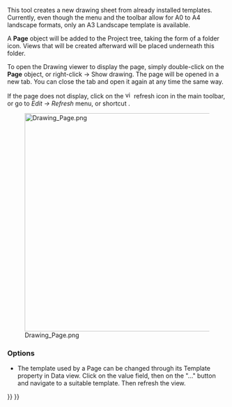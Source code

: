 <languages/>
{{docnav|[[Drawing_Open_SVG|Open scalable vector graphic]]|[[Drawing_View|Insert a view]]|[[Drawing_Workbench|Drawing Workbench]]|IconL=Drawing_Open_SVG.png|IconC=Workbench_Drawing.svg|IconR=Drawing_View.png}}

{{GuiCommand/sv|Name=Drawing Landscape A3|Name/sv=Drawing Landscape A3|Workbenches=[[Drawing Workbench/sv|Drawing]], Complete|MenuLocation=Drawing → Insert new drawing → A3 Landscape|Shortcut=none}}

This tool creates a new drawing sheet from already installed templates. Currently, even though the menu and the toolbar allow for A0 to A4 landscape formats, only an A3 Landscape template is available.

A '''Page''' object will be added to the Project tree, taking the form of a folder icon. Views that will be created afterward will be placed underneath this folder.

To open the Drawing viewer to display the page, simply double-click on the '''Page''' object, or right-click → Show drawing. The page will be opened in a new tab. You can close the tab and open it again at any time the same way.

If the page does not display, click on the [[File:view-refresh.png|16px]] refresh icon in the main toolbar, or go to ''Edit → Refresh'' menu, or shortcut {{KEY|CTRL+R}}.


[[File:Drawing_Page.png|500px]]

=== Options ===

* The template used by a Page can be changed through its Template property in Data view. Click on the value field, then on the "..." button and navigate to a suitable template. Then refresh the view.

{{docnav|[[Drawing_Open_SVG|Open scalable vector graphic]]|[[Drawing_View|Insert a view]]|[[Drawing_Workbench|Drawing Workbench]]|IconL=Drawing_Open_SVG.png|IconC=Workbench_Drawing.svg|IconR=Drawing_View.png}}

{{Drawing Tools navi{{#translation:}}}}
{{Userdocnavi{{#translation:}}}}